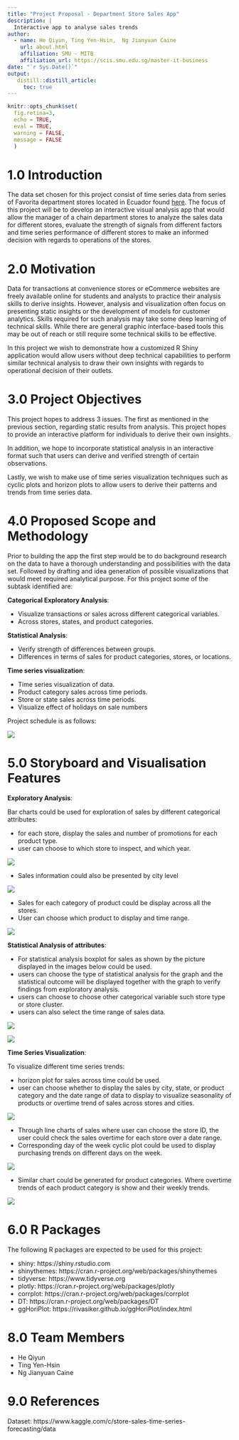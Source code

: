 ```yaml
---
title: "Project Proposal - Department Store Sales App"
description: |
  Interactive app to analyse sales trends
author:
  - name: He Qiyun, Ting Yen-Hsin,  Ng Jianyuan Caine
    url: about.html
    affiliation: SMU - MITB
    affiliation_url: https://scis.smu.edu.sg/master-it-business
date: "`r Sys.Date()`"
output: 
   distill::distill_article:
     toc: true
---
```


```r
knitr::opts_chunk$set(
  fig.retina=3,
  echo = TRUE,
  eval = TRUE,
  warning = FALSE,
  message = FALSE
  )
```

# 1.0 Introduction

The data set chosen for this project consist of time series data from series of Favorita department stores located in Ecuador found [here](https://www.kaggle.com/c/store-sales-time-series-forecasting). The focus of this project will be to develop an interactive visual analysis app that would allow the manager of a chain department stores to analyze the sales data for different stores, evaluate the strength of signals from different factors and time series performance of different stores to make an informed decision with regards to operations of the stores.

# 2.0 Motivation

Data for transactions at convenience stores or eCommerce websites are freely available online for students and analysts to practice their analysis skills to derive insights. However, analysis and visualization often focus on presenting static insights or the development of models for customer analytics. Skills required for such analysis may take some deep learning of technical skills. While there are general graphic interface-based tools this may be out of reach or still require some technical skills to be effective.

In this project we wish to demonstrate how a customized R Shiny application would allow users without deep technical capabilities to perform similar technical analysis to draw their own insights with regards to operational decision of their outlets.

# 3.0 Project Objectives

This project hopes to address 3 issues. The first as mentioned in the previous section, regarding static results from analysis. This project hopes to provide an interactive platform for individuals to derive their own insights.

In addition, we hope to incorporate statistical analysis in an interactive format such that users can derive and verified strength of certain observations.

Lastly, we wish to make use of time series visualization techniques such as cyclic plots and horizon plots to allow users to derive their patterns and trends from time series data. 

# 4.0 Proposed Scope and Methodology

Prior to building the app the first step would be to do background research on the data to have a thorough understanding and possibilities with the data set. Followed by drafting and idea generation of possible visualizations that would meet required analytical purpose. For this project some of the subtask identified are:

**Categorical Exploratory Analysis**:

* Visualize transactions or sales across different categorical variables.
*	Across stores, states, and product categories.
 
**Statistical Analysis**:

*	Verify strength of differences between groups. 
*	Differences in terms of sales for product categories, stores, or locations. 
 
**Time series visualization**: 

*	Time series visualization of data. 
*	Product category sales across time periods. 
*	Store or state sales across time periods. 
*	Visualize effect of holidays on sale numbers 

Project schedule is as follows:

![](imgs/gantt.png)


# 5.0 Storyboard and Visualisation Features

**Exploratory Analysis**: 

Bar charts could be used for exploration of sales by different categorical attributes: 

- for each store, display the sales and number of promotions for each product type.
- user can choose to which store to inspect, and which year.

![](imgs/1.png)

- Sales information could also be presented by city level

![](imgs/2.png)

- Sales for each category of product could be display across all the stores.
- User can choose which product to display and time range.


![](imgs/3.png)

**Statistical Analysis of attributes**:

- For statistical analysis boxplot for sales as shown by the picture displayed in the images below could be used. 
- users can choose the type of statistical analysis for the graph and the statistical outcome will be displayed together with the graph to verify findings from exploratory analysis.
- users can choose to choose other categorical variable such store type or store cluster.
- users can also select the time range of sales data.

![](imgs/4.png)


![](imgs/5.png)

**Time Series Visualization**:

To visualize different time series trends:

- horizon plot for sales across time could be used.
- user can choose whether to display the sales by city, state, or product category and the date range of data to display to visualize seasonality of products or overtime trend of sales across stores and cities.

![](imgs/8.png)

- Through line charts of sales where user can choose the store ID, the user could check the sales overtime for each store over a date range.
- Corresponding day of the week cyclic plot could be used to display purchasing trends on different days on the week.

![](imgs/6.png)

- Similar chart could be generated for product categories. Where overtime trends of each product category is show and their weekly trends.

![](imgs/7.png)

# 6.0 R Packages

The following R packages are expected to be used for this project:

*	shiny: https://shiny.rstudio.com
*	shinythemes: https://cran.r-project.org/web/packages/shinythemes
*	tidyverse: https://www.tidyverse.org
*	plotly: https://cran.r-project.org/web/packages/plotly
*	corrplot: https://cran.r-project.org/web/packages/corrplot
*	DT: https://cran.r-project.org/web/packages/DT
*	ggHoriPlot: https://rivasiker.github.io/ggHoriPlot/index.html


# 8.0 Team Members

* He Qiyun
* Ting Yen-Hsin
* Ng Jianyuan Caine

# 9.0 References

Dataset: https://www.kaggle.com/c/store-sales-time-series-forecasting/data


